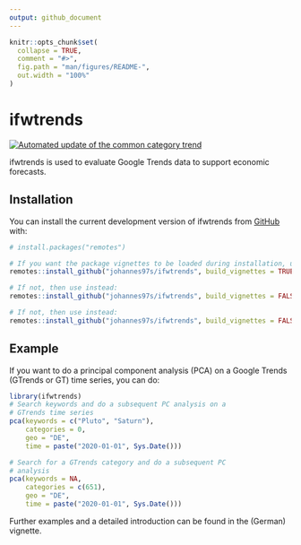 ```yaml
---
output: github_document
---
```


<!-- README.md is generated from README.Rmd. Please edit that file -->

```r
knitr::opts_chunk$set(
  collapse = TRUE,
  comment = "#>",
  fig.path = "man/figures/README-",
  out.width = "100%"
)
```

# ifwtrends

<!-- badges: start -->
[![Automated update of the common category trend](https://github.com/johannes97s/ifwtrends/actions/workflows/schedule_category_trends_update.yaml/badge.svg?branch=main)](https://github.com/johannes97s/ifwtrends/actions/workflows/schedule_category_trends_update.yaml)
<!-- badges: end -->

ifwtrends is used to evaluate Google Trends data to support economic 
forecasts.

## Installation

You can install the current development version of
ifwtrends from [GitHub](https://github.com/johannes97s/ifwtrends) with:

``` r
# install.packages("remotes")

# If you want the package vignettes to be loaded during installation, use:
remotes::install_github("johannes97s/ifwtrends", build_vignettes = TRUE)

# If not, then use instead:
remotes::install_github("johannes97s/ifwtrends", build_vignettes = FALSE)

# If not, then use instead:
remotes::install_github("johannes97s/ifwtrends", build_vignettes = FALSE)
```
## Example

If you want to do a principal component analysis
(PCA) on a Google Trends (GTrends or GT) time series, 
you can do:

```r
library(ifwtrends)
# Search keywords and do a subsequent PC analysis on a
# GTrends time series 
pca(keywords = c("Pluto", "Saturn"),
    categories = 0,
    geo = "DE",
    time = paste("2020-01-01", Sys.Date()))

# Search for a GTrends category and do a subsequent PC
# analysis
pca(keywords = NA,
    categories = c(651),
    geo = "DE",
    time = paste("2020-01-01", Sys.Date()))

```

Further examples and a detailed 
introduction can be found in the (German) vignette.
